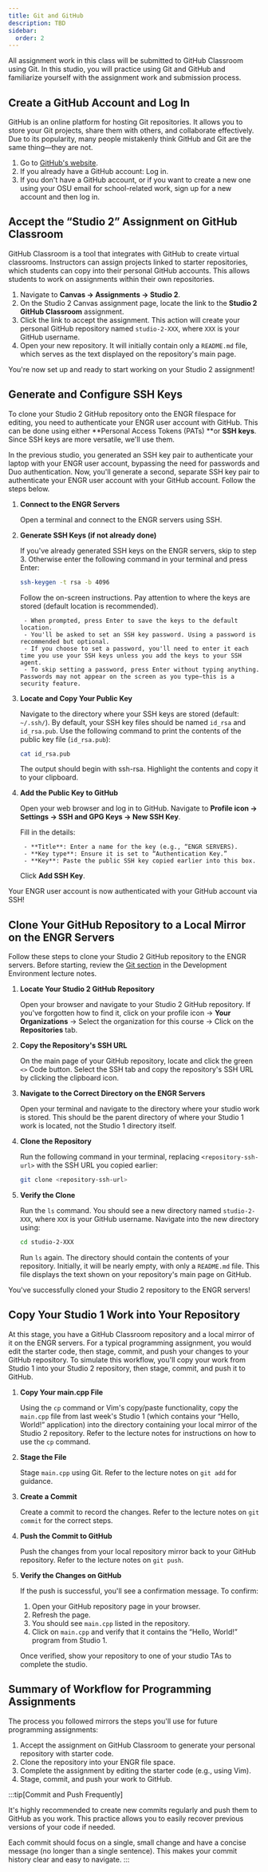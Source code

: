 ```yaml
---
title: Git and GitHub
description: TBD
sidebar:
  order: 2
---
```



All assignment work in this class will be submitted to GitHub Classroom using Git. In this studio, you will practice using Git and GitHub and familiarize yourself with the assignment work and submission process.

## Create a GitHub Account and Log In

GitHub is an online platform for hosting Git repositories. It allows you to store your Git projects, share them with others, and collaborate effectively. Due to its popularity, many people mistakenly think GitHub and Git are the same thing—they are not.

1. Go to [GitHub's website](https://github.com).
2. If you already have a GitHub account: Log in.
3. If you don't have a GitHub account, or if you want to create a new one using your OSU email for school-related work, sign up for a new account and then log in.

## Accept the “Studio 2” Assignment on GitHub Classroom

GitHub Classroom is a tool that integrates with GitHub to create virtual classrooms. Instructors can assign projects linked to starter repositories, which students can copy into their personal GitHub accounts. This allows students to work on assignments within their own repositories.

1. Navigate to **Canvas → Assignments → Studio 2**.
2. On the Studio 2 Canvas assignment page, locate the link to the **Studio 2 GitHub Classroom** assignment.
3. Click the link to accept the assignment. This action will create your personal GitHub repository named `studio-2-XXX`, where `XXX` is your GitHub username.
4. Open your new repository. It will initially contain only a `README.md` file, which serves as the text displayed on the repository's main page.

You're now set up and ready to start working on your Studio 2 assignment!

## Generate and Configure SSH Keys

To clone your Studio 2 GitHub repository onto the ENGR filespace for editing, you need to authenticate your ENGR user account with GitHub. This can be done using either **Personal Access Tokens (PATs) **or **SSH keys**. Since SSH keys are more versatile, we'll use them.

In the previous studio, you generated an SSH key pair to authenticate your laptop with your ENGR user account, bypassing the need for passwords and Duo authentication. Now, you'll generate a second, separate SSH key pair to authenticate your ENGR user account with your GitHub account. Follow the steps below.

<Steps>

1. **Connect to the ENGR Servers**
    
    Open a terminal and connect to the ENGR servers using SSH.

2. **Generate SSH Keys (if not already done)**

    If you've already generated SSH keys on the ENGR servers, skip to step 3. Otherwise enter the following command in your terminal and press Enter:

    ```bash
    ssh-keygen -t rsa -b 4096
    ```

    Follow the on-screen instructions. Pay attention to where the keys are stored (default location is recommended).

	    - When prompted, press Enter to save the keys to the default location.
	    - You'll be asked to set an SSH key password. Using a password is recommended but optional.
	    - If you choose to set a password, you'll need to enter it each time you use your SSH keys unless you add the keys to your SSH agent.
	    - To skip setting a password, press Enter without typing anything. Passwords may not appear on the screen as you type—this is a security feature.
      
3. **Locate and Copy Your Public Key**

    Navigate to the directory where your SSH keys are stored (default: `~/.ssh/`). By default, your SSH key files should be named `id_rsa` and `id_rsa.pub`. Use the following command to print the contents of the public key file (`id_rsa.pub`):

    ```bash
    cat id_rsa.pub
    ```
    The output should begin with ssh-rsa. Highlight the contents and copy it to your clipboard.

4. **Add the Public Key to GitHub**

    Open your web browser and log in to GitHub. Navigate to **Profile icon → Settings → SSH and GPG Keys → New SSH Key**.
    
    Fill in the details:

	    - **Title**: Enter a name for the key (e.g., “ENGR SERVERS).
	    - **Key type**: Ensure it is set to “Authentication Key.”
	    - **Key**: Paste the public SSH key copied earlier into this box.
	  
    Click **Add SSH Key**.
</Steps>

Your ENGR user account is now authenticated with your GitHub account via SSH!

## Clone Your GitHub Repository to a Local Mirror on the ENGR Servers

Follow these steps to clone your Studio 2 GitHub repository to the ENGR servers. Before starting, review the [Git section](../../lectures/development-environment/#git) in the Development Environment lecture notes.

<Steps>

1. **Locate Your Studio 2 GitHub Repository**
	  
    Open your browser and navigate to your Studio 2 GitHub repository. If you've forgotten how to find it, click on your profile icon → **Your Organizations** → Select the organization for this course → Click on the **Repositories** tab.

2. **Copy the Repository's SSH URL**

    On the main page of your GitHub repository, locate and click the green `<>` Code button. Select the SSH tab and copy the repository's SSH URL by clicking the clipboard icon.

3. **Navigate to the Correct Directory on the ENGR Servers**

    Open your terminal and navigate to the directory where your studio work is stored. This should be the parent directory of where your Studio 1 work is located, not the Studio 1 directory itself.

4. **Clone the Repository**

    Run the following command in your terminal, replacing `<repository-ssh-url>` with the SSH URL you copied earlier:

    ```bash
    git clone <repository-ssh-url>
    ```
5. **Verify the Clone**
    
    Run the `ls` command. You should see a new directory named `studio-2-XXX`, where `XXX` is your GitHub username. Navigate into the new directory using:
    
    ```bash
    cd studio-2-XXX
    ```

    Run `ls` again. The directory should contain the contents of your repository. Initially, it will be nearly empty, with only a `README.md` file. This file displays the text shown on your repository's main page on GitHub.
</Steps>

You've successfully cloned your Studio 2 repository to the ENGR servers!

## Copy Your Studio 1 Work into Your Repository

At this stage, you have a GitHub Classroom repository and a local mirror of it on the ENGR servers. For a typical programming assignment, you would edit the starter code, then stage, commit, and push your changes to your GitHub repository. To simulate this workflow, you'll copy your work from Studio 1 into your Studio 2 repository, then stage, commit, and push it to GitHub.

<Steps>

1. **Copy Your main.cpp File**

    Using the `cp` command or Vim's copy/paste functionality, copy the `main.cpp` file from last week's Studio 1 (which contains your “Hello, World!” application) into the directory containing your local mirror of the Studio 2 repository. Refer to the lecture notes for instructions on how to use the `cp` command.

2. **Stage the File**

    Stage `main.cpp` using Git. Refer to the lecture notes on `git add` for guidance.

3. **Create a Commit**

    Create a commit to record the changes. Refer to the lecture notes on `git commit` for the correct steps.

4. **Push the Commit to GitHub**

    Push the changes from your local repository mirror back to your GitHub repository. Refer to the lecture notes on `git push`.

5. **Verify the Changes on GitHub**

    If the push is successful, you'll see a confirmation message. To confirm:

      1. Open your GitHub repository page in your browser.
      2. Refresh the page.
      3. You should see `main.cpp` listed in the repository.
      4. Click on `main.cpp` and verify that it contains the “Hello, World!” program from Studio 1.

    Once verified, show your repository to one of your studio TAs to complete the studio.

</Steps>

## Summary of Workflow for Programming Assignments

The process you followed mirrors the steps you'll use for future programming assignments:

1. Accept the assignment on GitHub Classroom to generate your personal repository with starter code.
2. Clone the repository into your ENGR file space.
3. Complete the assignment by editing the starter code (e.g., using Vim).
4. Stage, commit, and push your work to GitHub.

:::tip[Commit and Push Frequently]

It's highly recommended to create new commits regularly and push them to GitHub as you work. This practice allows you to easily recover previous versions of your code if needed.

Each commit should focus on a single, small change and have a concise message (no longer than a single sentence). This makes your commit history clear and easy to navigate.
:::